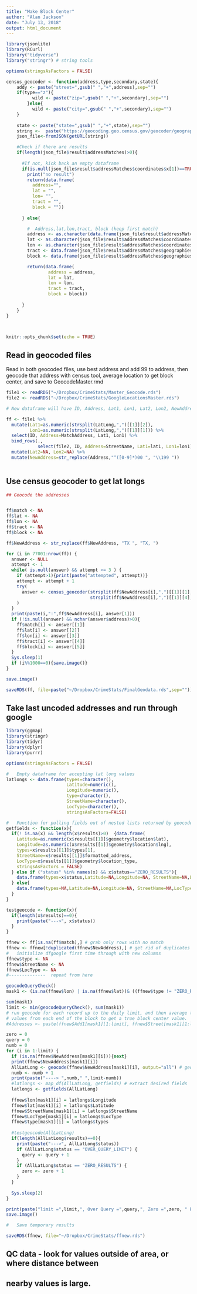 ```yaml
---
title: "Make Block Center"
author: "Alan Jackson"
date: "July 13, 2018"
output: html_document
---
```


```r

library(jsonlite)
library(RCurl)
library("tidyverse")
library("stringr") # string tools

options(stringsAsFactors = FALSE)

census_geocoder <- function(address,type,secondary,state){
    addy <- paste("street=",gsub(" ","+",address),sep="")
    if(type=="z"){
          wild <- paste("zip=",gsub(" ","+",secondary),sep="")
        }else{
          wild <- paste("city=",gsub(" ","+",secondary),sep="")
    }
    
    state <- paste("state=",gsub(" ","+",state),sep="") 
    string <-  paste("https://geocoding.geo.census.gov/geocoder/geographies/address?",addy,"&",wild,"&",state,"&benchmark=4&vintage=4&format=json",sep="")
    json_file<-fromJSON(getURL(string))

    #Check if there are results
    if(length(json_file$result$addressMatches)>0){
      
      #If not, kick back an empty dataframe
      if(is.null(json_file$result$addressMatches$coordinates$x[1])==TRUE){
        print("no result")
        return(data.frame(
          address="",
          lat = "",
          lon= "",
          tract = "",
          block = ""))
        
      } else{

        #  Address,lat,lon,tract, block (keep first match)
        address <- as.character(data.frame(json_file$result$addressMatches$matchedAddress)[1,])
        lat <- as.character(json_file$result$addressMatches$coordinates$y[1])
        lon <- as.character(json_file$result$addressMatches$coordinates$x[1])
        tract <- data.frame(json_file$result$addressMatches$geographies$`Census Tracts`)$GEOID[1]
        block <- data.frame(json_file$result$addressMatches$geographies$`2010 Census Blocks`)[1,c("GEOID")]

        return(data.frame(
                address = address,
                lat = lat,
                lon = lon,
                tract = tract,
                block = block))
    
      }
    }
}



knitr::opts_chunk$set(echo = TRUE)
```

## Read in geocoded files

Read in both geocoded files, use best address and add 99 to address, then geocode that address with census tool, average location to get block center, and save to GeocodeMaster.rmd

```r

file1 <- readRDS("~/Dropbox/CrimeStats/Master_Geocode.rds")
file2 <- readRDS("~/Dropbox/CrimeStats/GoogleLocationsMaster.rds")

# New dataframe will have ID, Address, Lat1, Lon1, Lat2, Lon2, NewAddress

ff <- file1 %>%
  mutate(Lat1=as.numeric(strsplit(LatLong,",")[[1]][2]),    
         Lon1=as.numeric(strsplit(LatLong,",")[[1]][1])) %>%
  select(ID, Address=MatchAddress, Lat1, Lon1) %>%
  bind_rows(., 
            select(file2, ID, Address=StreetName, Lat1=lat1, Lon1=lon1) ) %>%
  mutate(Lat2=NA, Lon2=NA) %>%
  mutate(NewAddress=str_replace(Address,"^([0-9]*)00 ", "\\199 "))
  

```

##   Use census geocoder to get lat longs

```r

## Geocode the addresses


ff$match <- NA
ff$lat <- NA
ff$lon <- NA
ff$tract <- NA
ff$block <- NA

ff$NewAddress <- str_replace(ff$NewAddress, "TX ", "TX, ")

for (i in 77001:nrow(ff)) {
  answer <- NULL
  attempt <- 1
  while( is.null(answer) && attempt <= 3 ) {
    if (attempt>1){print(paste("attempted", attempt))}
    attempt <- attempt + 1
    try(
      answer <- census_geocoder(strsplit(ff$NewAddress[i],",")[[1]][1], "z",
                                strsplit(ff$NewAddress[i],",")[[1]][4], "TX")
    )
  } 
  print(paste(i,":",ff$NewAddress[i], answer[1]))
  if (!is.null(answer) && nchar(answer$address)>0){
    ff$match[i] <- answer[[1]]
    ff$lat[i] <- answer[[2]]
    ff$lon[i] <- answer[[3]]
    ff$tract[i] <- answer[[4]]
    ff$block[i] <- answer[[5]]
  }
  Sys.sleep(1)
  if (i%%1000==0){save.image()}
}

save.image()

saveRDS(ff, file=paste("~/Dropbox/CrimeStats/FinalGeodata.rds",sep=""))

```

##  Take last uncoded addresses and run through google


```r

library(ggmap)
library(stringr)
library(tidyr)
library(dplyr)
library(purrr)

options(stringsAsFactors = FALSE)

#   Empty dataframe for accepting lat long values
latlongs <- data.frame(types=character(),
                       Latitude=numeric(), 
                       Longitude=numeric(), 
                       type=character(),
                       StreetName=character(),
                       LocType=character(),
                       stringsAsFactors=FALSE) 

#   Function for pulling fields out of nested lists returned by geocode
getfields <- function(x){
  if(! is.na(x) && length(x$results)>0)  {data.frame(
    Latitude=as.numeric(x$results[[1]]$geometry$location$lat),
    Longitude=as.numeric(x$results[[1]]$geometry$location$lng),
    types=x$results[[1]]$types[1],
    StreetName=x$results[[1]]$formatted_address,
    LocType=x$results[[1]]$geometry$location_type,
    stringsAsFactors = FALSE)
  } else if ("status" %in% names(x) && x$status=="ZERO_RESULTS"){
    data.frame(types=x$status,Latitude=NA,Longitude=NA, StreetName=NA,LocType=NA,stringsAsFactors = FALSE)
  } else{
    data.frame(types=NA,Latitude=NA,Longitude=NA, StreetName=NA,LocType=NA,stringsAsFactors = FALSE)
  }
}

testgeocode <- function(x){
  if(length(x$results)==0){
    print(paste("--->", x$status))
  }
}

ffnew <- ff[is.na(ff$match),] # grab only rows with no match
ffnew <- ffnew[!duplicated(ffnew$NewAddress),] # get rid of duplicates
#   initialize dfgoogle first time through with new columns
ffnew$type <- NA
ffnew$StreetName <- NA
ffnew$LocType <- NA
#--------------  repeat from here

geocodeQueryCheck()
mask1 <- (is.na(ffnew$lon) | is.na(ffnew$lat))& ((ffnew$type != "ZERO_RESULTS") | is.na(ffnew$type))

sum(mask1)
limit <- min(geocodeQueryCheck(), sum(mask1))
# run geocode for each record up to the daily limit, and then average the lat/long
# values from each end of the block to get a true block center value.
#Addresses <- paste(ffnew$Add1[mask1][1:limit], ffnew$Street[mask1][1:limit])

zero = 0
query = 0
numb = 0
for (i in 1:limit) {
  if (is.na(ffnew$NewAddress[mask1][i])){next}
  print(ffnew$NewAddress[mask1][i])
  AllLatLong <- geocode(ffnew$NewAddress[mask1][i], output="all") # geocode addresses
  numb <- numb + 1
  print(paste("----> ",numb," ",limit-numb))
  #latlongs <- map_df(AllLatLong, getfields) # extract desired fields
  latlongs <- getfields(AllLatLong)
  
  ffnew$lon[mask1][i] = latlongs$Longitude
  ffnew$lat[mask1][i] = latlongs$Latitude
  ffnew$StreetName[mask1][i] = latlongs$StreetName
  ffnew$LocType[mask1][i] = latlongs$LocType
  ffnew$type[mask1][i] = latlongs$types
  
  #testgeocode(AllLatLong)
  if(length(AllLatLong$results)==0){
    print(paste("--->", AllLatLong$status))
    if (AllLatLong$status == "OVER_QUERY_LIMIT") {
      query <- query + 1
    }
    if (AllLatLong$status == "ZERO_RESULTS") {
      zero <- zero + 1
    }
  }
  
  Sys.sleep(2)
}

print(paste("limit =",limit,", Over Query =",query,", Zero =",zero, " Pct fail =",query/limit))
save.image()

#   Save temporary results

saveRDS(ffnew, file="~/Dropbox/CrimeStats/ffnew.rds")

```

##    QC data - look for values outside of area, or where distance between
##    nearby values is large.

```r



```

